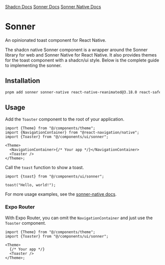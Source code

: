 
<div style={{display: "flex", flexDirection: "row", gap: "2rem"}}>
  <a
    href={`${process.env.STORYBOOK_URL}/?path=/story/sonner--default&globals=backgrounds.value:light`}
  >
    <StorybookIcon color="#FE4785" width={25} height={25} />
  </a>
  <a href="https://github.com/moveinready-casa/shadcn-native/blob/3-create-components/registry/ui/sonner.tsx">
    <GithubIcon width={25} height={25} />
  </a>
  <a href="https://ui.shadcn.com/docs/components/sonner">Shadcn Docs</a>
  <a href="https://sonner.emilkowal.ski/">Sonner Docs</a>
  <a href="https://gunnartorfis.github.io/sonner-native/">Sonner Native Docs</a>
</div>

# Sonner

An opinionated toast component for React Native.

<Preview component="sonner" />

The shadcn native Sonner component is a wrapper around the Sonner library for web and Sonner Native for React Native. It also provides themes for the toast component with a shadcn/ui style. Below is the complete guide to implementing the sonner.

## Installation

```bash
pnpm add sonner sonner-native react-native-reanimated@3.18.0 react-safe-area-context react-native-svg
```

## Usage

Add the `Toaster` component to the root of your application.

```tsx
import {Theme} from "@/components/theme";
import {NavigationContainer} from "@react-navigation/native";
import {Toaster} from "@/components/ui/sonner";

<Theme>
  <NavigationContainer>{/* Your app */}</NavigationContainer>
  <Toaster />
</Theme>;
```

Call the `toast` function to show a toast.

```tsx
import {toast} from "@/components/ui/sonner";

toast("Hello, world!");
```

For more usage examples, see the [sonner-native docs](https://gunnartorfis.github.io/sonner-native/).

### Expo Router

With Expo Router, you can omit the `NavigationContainer` and just use the `Toaster` component.

```tsx
import {Theme} from "@/components/theme";
import {Toaster} from "@/components/ui/sonner";

<Theme>
  {/* Your app */}
  <Toaster />
</Theme>;
```
